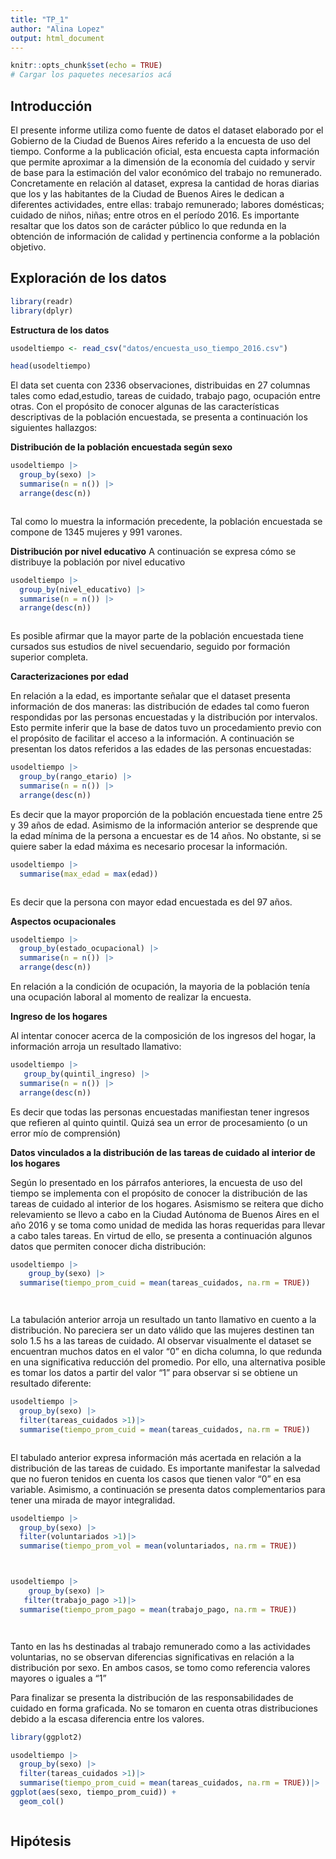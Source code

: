 ```yaml
---
title: "TP_1"
author: "Alina Lopez"
output: html_document
---
```



```r
knitr::opts_chunk$set(echo = TRUE)
# Cargar los paquetes necesarios acá
```


## Introducción
El presente informe utiliza como fuente de datos el dataset elaborado por el Gobierno de la Ciudad de Buenos Aires  referido a la encuesta de uso del tiempo.  Conforme a la publicación oficial,  esta encuesta capta información que permite aproximar a la dimensión de la economía del cuidado y servir de base para la estimación del valor económico del trabajo no remunerado. 
Concretamente en relación al dataset, expresa la cantidad de horas diarias que los y las habitantes de la Ciudad de Buenos Aires le dedican a diferentes actividades, entre ellas: trabajo remunerado; labores domésticas; cuidado de niños, niñas; entre otros en el período 2016.  Es importante resaltar que los datos son de carácter público lo que redunda en la obtención de información de calidad y pertinencia conforme a la población objetivo.  



## Exploración de los datos

```r
library(readr)
library(dplyr)


```

**Estructura de  los datos**
```r
usodeltiempo <- read_csv("datos/encuesta_uso_tiempo_2016.csv")


```

```r
head(usodeltiempo)
```

El data  set cuenta con 2336 observaciones,  distribuidas en 27 columnas tales como edad,estudio, tareas de cuidado, trabajo pago, ocupación entre otras. Con el propósito de conocer algunas de las características descriptivas de la población encuestada,  se presenta a continuación los siguientes hallazgos:

**Distribución de la población encuestada según sexo**
```r
usodeltiempo |> 
  group_by(sexo) |> 
  summarise(n = n()) |> 
  arrange(desc(n))



```
Tal como lo muestra la información precedente, la población encuestada se compone de 1345 mujeres y 991 varones. 

**Distribución por nivel educativo**
A continuación se expresa cómo se distribuye la población por nivel educativo

```r
usodeltiempo |> 
  group_by(nivel_educativo) |> 
  summarise(n = n()) |> 
  arrange(desc(n))



```
Es posible afirmar que la mayor parte de la población encuestada tiene cursados sus estudios de nivel secuendario, seguido por formación superior completa. 

**Caracterizaciones por edad**

En relación a la edad, es importante señalar que el dataset presenta información de dos maneras: las distribución de edades tal como fueron respondidas por las personas encuestadas y la distribución por intervalos.  Esto permite inferir que la base de datos tuvo un procedamiento previo con el propósito de facilitar el acceso a la información. A continuación se presentan los datos referidos a las edades de las personas encuestadas:



```r
usodeltiempo |> 
  group_by(rango_etario) |> 
  summarise(n = n()) |> 
  arrange(desc(n))


```

Es decir que la mayor proporción de la población encuestada tiene entre 25 y 39 años de edad.  Asimismo de la información anterior se desprende que la edad mínima de la persona a encuestar es de 14 años.  No obstante, si se quiere saber la edad máxima es necesario procesar la información.

```r
usodeltiempo |>
  summarise(max_edad = max(edad)) 



```
Es decir que la persona con mayor edad encuestada es del 97 años. 

**Aspectos ocupacionales**

```r
usodeltiempo |> 
  group_by(estado_ocupacional) |> 
  summarise(n = n()) |> 
  arrange(desc(n))


```
En relación a la condición de ocupación, la mayoria de la población tenía una ocupación laboral al momento de realizar la encuesta.


**Ingreso de los hogares**

Al intentar conocer acerca de la composición de los ingresos del hogar, la información arroja un resultado llamativo:

```r
usodeltiempo |> 
   group_by(quintil_ingreso) |> 
  summarise(n = n()) |> 
  arrange(desc(n))

```

Es decir que todas las personas encuestadas manifiestan tener ingresos que refieren al quinto quintil.  Quizá sea un error de procesamiento (o un error mío de comprensión)

**Datos vinculados a la distribución de las tareas de cuidado al interior de los hogares**

Según lo presentado en los párrafos anteriores, la encuesta de uso del tiempo se implementa con el propósito de conocer la distribución de las tareas de cuidado al interior de los hogares.  Asismismo se reitera que dicho relevamiento se llevo a cabo en la Ciudad Autónoma de Buenos Aires en el año 2016 y se toma como unidad de medida las horas requeridas para llevar a cabo tales tareas. En virtud de ello, se presenta a continuación algunos datos que permiten conocer dicha distribución:

```r
usodeltiempo |> 
    group_by(sexo) |>
  summarise(tiempo_prom_cuid = mean(tareas_cuidados, na.rm = TRUE))




```
La tabulación anterior arroja un resultado un tanto llamativo en cuento a la distribución. No pareciera ser un dato válido que las mujeres destinen tan solo 1.5 hs a las tareas de cuidado.  Al observar visualmente el dataset se encuentran muchos datos en el valor "0" en dicha columna, lo que redunda en una significativa reducción del promedio.  Por ello, una alternativa posible es tomar los datos a partir del valor "1" para observar si se obtiene un resultado diferente:

```r
usodeltiempo |> 
  group_by(sexo) |>
  filter(tareas_cuidados >1)|>
  summarise(tiempo_prom_cuid = mean(tareas_cuidados, na.rm = TRUE)) 



```
El tabulado anterior expresa información más acertada en relación a la distribución de las tareas de cuidado.  Es importante manifestar la salvedad que no fueron tenidos en cuenta los casos que tienen valor "0" en esa variable. Asimismo, a continuación se presenta datos complementarios para tener una mirada de mayor integralidad.


```r
usodeltiempo |> 
  group_by(sexo) |>
  filter(voluntariados >1)|>
  summarise(tiempo_prom_vol = mean(voluntariados, na.rm = TRUE)) 




```
```r
usodeltiempo |> 
    group_by(sexo) |>
   filter(trabajo_pago >1)|>
  summarise(tiempo_prom_pago = mean(trabajo_pago, na.rm = TRUE)) 




```
Tanto en las hs destinadas al trabajo remunerado como a las actividades voluntarias, no se observan diferencias significativas en relación a la distribución por sexo. En ambos casos, se tomo como referencia valores mayores o iguales a "1"

Para finalizar se presenta la distribución de las responsabilidades de cuidado en forma graficada.  No se tomaron en cuenta otras distribuciones debido a la escasa diferencia entre los valores.



```r
library(ggplot2)

usodeltiempo |> 
  group_by(sexo) |>
  filter(tareas_cuidados >1)|>
  summarise(tiempo_prom_cuid = mean(tareas_cuidados, na.rm = TRUE))|> 
ggplot(aes(sexo, tiempo_prom_cuid)) +
  geom_col()



```






## Hipótesis


